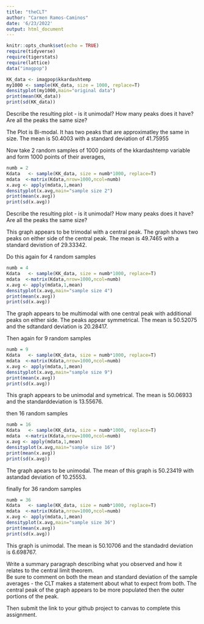 ```yaml
---
title: "theCLT"
author: "Carmen Ramos-Caminos"
date: '6/23/2022'
output: html_document
---
```

```r
knitr::opts_chunk$set(echo = TRUE)
require(tidyverse)
require(tigerstats)
require(lattice)
data("imagpop")
```

```r
KK_data <- imagpop$kkardashtemp
my1000 <- sample(KK_data, size = 1000, replace=T)
densityplot(my1000,main="original data")
print(mean(KK_data))
print(sd(KK_data))
```

Describe the resulting plot -  is it unimodal?  How many peaks does it have?  Are all the peaks the same size?  

The Plot is Bi-modal. It has two peaks that are approximatley the same in size.  The mean is 50.4003 with a standard deviation of 41.75955

Now take 2 random samples of 1000 points of the kkardashtemp variable and form 1000 points of their averages,

```r
numb = 2
Kdata   <- sample(KK_data, size = numb*1000, replace=T)
mdata  <-matrix(Kdata,nrow=1000,ncol=numb)
x.avg <- apply(mdata,1,mean)
densityplot(x.avg,main="sample size 2")
print(mean(x.avg))
print(sd(x.avg))
```

Describe the resulting plot -  is it unimodal?  How many peaks does it have?  Are all the peaks the same size?      

This graph appears to be trimodal with a central peak. The graph shows two peaks on either side of the central peak. The mean is 49.7465 with a standard devistion of 29.33342. 

Do this again for 4 random samples  
```r
numb = 4
Kdata   <- sample(KK_data, size = numb*1000, replace=T)
mdata  <-matrix(Kdata,nrow=1000,ncol=numb)
x.avg <- apply(mdata,1,mean)
densityplot(x.avg,main="sample size 4")
print(mean(x.avg))
print(sd(x.avg))
```

The graph appears to be multimodal with one central peak with additional peaks on either side. The peaks appear symmetrical. The mean is 50.52075 and the sdtandard deviation is 20.28417.  

Then again for 9 random samples   

```r
numb = 9
Kdata   <- sample(KK_data, size = numb*1000, replace=T)
mdata  <-matrix(Kdata,nrow=1000,ncol=numb)
x.avg <- apply(mdata,1,mean)
densityplot(x.avg,main="sample size 9")
print(mean(x.avg))
print(sd(x.avg))
```

This graph appears to be unimodal and symetrical. The mean is 50.06933 and the standarddeviation is 13.55676.  

then 16 random samples    

```r
numb = 16
Kdata   <- sample(KK_data, size = numb*1000, replace=T)
mdata  <-matrix(Kdata,nrow=1000,ncol=numb)
x.avg <- apply(mdata,1,mean)
densityplot(x.avg,main="sample size 16")
print(mean(x.avg))
print(sd(x.avg))
```

The graph apears to be unimodal. The mean of this graph is 50.23419 with astandad deviation of 10.25553.

finally for 36 random samples    

```r
numb = 36
Kdata   <- sample(KK_data, size = numb*1000, replace=T)
mdata  <-matrix(Kdata,nrow=1000,ncol=numb)
x.avg <- apply(mdata,1,mean)
densityplot(x.avg,main="sample size 36")
print(mean(x.avg))
print(sd(x.avg))
```

This graph is unimodal. The mean is 50.10706 and the standadrd deviation is 6.698767.

Write a summary paragraph describing what you observed and how it relates to the central limit theorem.  
Be sure to comment on both the mean and standard deviation of the sample averages - the CLT makes a statement about what to expect from both. 
The central peak of the graph appears to be more populated then the outer portions of the peak. 


Then submit the link to your github project  to canvas to complete this assignment.